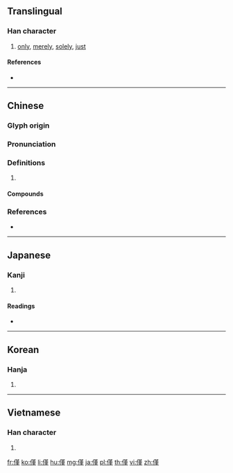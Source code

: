 {{also|仅}}
==Translingual==

===Han character===
{{Han char|rn=9|rad=人|as=11|sn=13|four=24214|canj=OTLM|ids=⿰亻堇 <small>(GTKV)</small>,⿰亻𦰌 <small>(J)</small>}}

# [[only]], [[merely]], [[solely]], [[just]]

====References====
* {{Han ref|kx=0115.200|dkj=01048|dj=0246.080|hdz=10208.020|uh=50C5|ud=20677|bh=B6C8|bd=46792}}

----

==Chinese==
{{zh-forms|s=仅}}

===Glyph origin===
{{Han etym}}

===Pronunciation===
{{zh-pron
|m=jǐn
|c=gan2,gan6
|mc=y
|oc=y
|cat=
}}

===Definitions===
{{zh-hanzi}}

# {{rfdef|zh}}

====Compounds====
{{zh-der|不僅|僅可|僅以身免|僅有|僅夠|僅只|僅僅|僅容旋馬|功僅補過|碩果僅存|絕無僅有}}

===References===
* {{R:yue:Hanzi}}

----

==Japanese==

===Kanji===
{{ja-kanji|grade=|rs=人11}}

# {{defn|lang=ja|sort=人11}}

====Readings====
* {{ja-readings|on=[[きん]] (kin)|kun=[[わずかに]] (wazukani), [[わずか]] (wazuka)}}

----

==Korean==

===Hanja===
{{ko-hanja|hangeul=근|rv=geun|mr=kŭn}}

# {{defn|lang=ko|sort=人11}}

----

==Vietnamese==

===Han character===
{{vi-hantu|[[cận]], [[cẩn]]|rs=人11}}

# {{defn|lang=vi|sort=人11}}

[[fr:僅]]
[[ko:僅]]
[[li:僅]]
[[hu:僅]]
[[mg:僅]]
[[ja:僅]]
[[pl:僅]]
[[th:僅]]
[[vi:僅]]
[[zh:僅]]